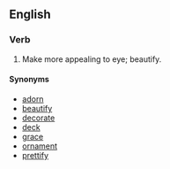 ==English==
===Verb===
#Make more appealing to eye; beautify.
====Synonyms====
*[[adorn]]
*[[beautify]]
*[[decorate]]
*[[deck]]
*[[grace]]
*[[ornament]]
*[[prettify]]